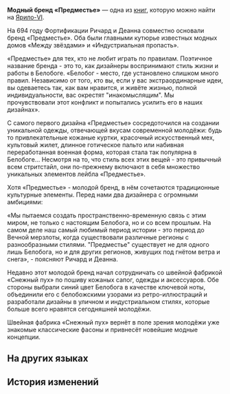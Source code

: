 {{Книга Инфобокс
|id           = 021
|Название     = Модный бренд «Предместье»
|Изображение  = Item Jarilo-VI Readable 2.png
|Мир          = Ярило-VI
|Томов        = 1
|Автор        = <!--нужно добавить-->
|Описание     = Журнальная реклама модного бренда «Предместье».
|Том1         = {{tx}}
|Источник1    = {{tx|Отсутствует источник}}
|Персонажи    = 
|Фракции      = 
}}
'''Модный бренд «Предместье»''' — одна из [[Книги|книг]], которую можно найти на [[Ярило-VI]].
<!--
==Получение==
<gallery>
Книга НАЗВАНИЕ.png|НАЗВАНИЕ
Локация НАЗВАНИЕ.png|Расположение на карте. Ближайший пространственный якорь «[[НАЗВАНИЕ]]»
</gallery>
-->
<div align="center">{{Размер|+2|«Предместье» - ваша уникальность на пике}}</div>

На 694 году Фортификации Ричард и Деанна совместно основали бренд «Предместье». Оба были главными кутюрье известных модных домов «Между звёздами» и «Индустриальная пропасть».

«Предместье» для тех, кто не любит играть по правилам. Поэтичное название бренда - это то, как дизайнеры воспринимают стиль жизни и работы в Белобоге. «Белобог - место, где установлено слишком много правил. Независимо от того, кто вы, если у вас экстраординарные идеи, вы одеваетесь так, как вам нравится, и живёте жизнью, полной индивидуальности, вас окрестят "инакомыслящим". Мы прочувствовали этот конфликт и попытались усилить его в наших дизайнах».

С самого первого дизайна «Предместье» сосредоточился на создании уникальной одежды, отвечающей вкусам современной молодёжи: будь то привлекательные кожаные куртки, красочный искусственный мех, культовый жилет, длинное готическое пальто или набивная переработанная военная форма, которая стала так популярна в Белобоге... Несмотря на то, что стиль всех этих вещей - это привычный всем стритстайл, они по-прежнему включают в себя множество уникальных элементов лейбла «Предместье».

Хотя «Предместье» - молодой бренд, в нём сочетаются традиционные культурные элементы. Перед нами два дизайнера с огромными амбициями:

«Мы пытаемся создать пространственно-временную связь с этим миром, не только с настоящим Белобога, но и со всем прошлым. На самом деле наш самый любимый период истории - это период до Вечной мерзлоты, когда существовали различные регионы с разнообразными стилями. "Предместье" существует не для одного лишь Белобога, но и для других регионов, живущих под гнётом ветра и снега», - поясняют Ричард и Деанна.

Недавно этот молодой бренд начал сотрудничать со швейной фабрикой «Снежный пух» по пошиву кожаных сапог, одежды и аксессуаров. Обе стороны выбрали синий цвет Белобога в качестве ключевой ноты, объединили его с белобожскими узорами из ретро-иллюстраций и разработали дизайны в уличном и индустриальном стилях, которые больше всего нравятся сегодняшней молодёжи.

Швейная фабрика «Снежный пух» вернёт в поле зрения молодёжи уже знакомые классические фасоны и привнесёт новейшие модные концепции.

==На других языках==
{{На других языках
|en   = Fashion Brand "Suburbia"
|zhs  = 潮流品牌「郊外」
|zht  = 潮流品牌「郊外」
|ja   = 流行ブランド「アウトサイド」
|ko   = 트렌디 브랜드 「아웃사이드」
|es   = Marca de moda Suburbia
|fr   = Marque de vêtements «&nbsp;Suburbia&nbsp;»
|ru   = Модный бренд «Предместье»
|th   = แบรนด์แฟชั่น "Suburbia"
|vi   = Nhãn Hiệu Thời Trang "Suburbia"
|de   = Modemarke „Suburbia“
|id   = Merek Trendi "Suburbia"
|pt   = Marca de Moda "Suburbia"
}}

==История изменений==
{{История изменений|2.7}}